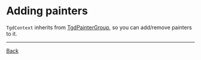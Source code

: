 
# Adding painters

`TgdContext` inherits from [TgdPainterGroup](docs/classes/TgdPainterGroup.html),
so you can add/remove painters to it.

<Demo />

---

[Back](#/articles/context)
